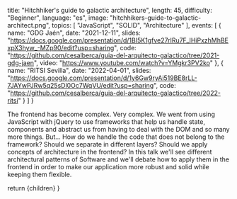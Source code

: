 
  title: "Hitchhiker's guide to galactic architecture",
  length: 45,
  difficulty: "Beginner",
  language: "es",
  image: "hitchhikers-guide-to-galactic-architect.png",
  topics: [
    "JavaScript",
    "SOLID",
    "Architecture"
  ],
  events: [
    {
      name: "GDG Jaén",
      date: "2021-12-11",
      slides: "https://docs.google.com/presentation/d/1BI5K1gfve27rIRu7F_lHiPxzhMhBExpX3hyw_-MZp90/edit?usp=sharing",
      code: "https://github.com/cesalberca/guia-del-arquitecto-galactico/tree/2021-gdg-jaen",
      video: "https://www.youtube.com/watch?v=YMgkr3PV2ko"
    },
    {
      name: "RITSI Sevilla",
      date: "2022-04-01",
      slides: "https://docs.google.com/presentation/d/1y6Gw9ryAi519BE8rLL-7JAYwPJRw5q25sDl0Oc7WqVU/edit?usp=sharing",
      code: "https://github.com/cesalberca/guia-del-arquitecto-galactico/tree/2022-ritsi"
    }
  ]
}

The frontend has become complex. Very complex. We went from using JavaScript with jQuery to use frameworks that help us handle state, components and abstract us from having to deal with the DOM and so many more things. But... How do we handle the code that does not belong to the framework? Should we separate in different layers? Should we apply concepts of architecture in the frontend? In this talk we'll see different architectural patterns of Software and we'll debate how to apply them in the frontend in order to make our application more robust and solid while keeping them flexible.

  return <MdxLayout slug="hitchhikers-guide-to-galactic-architecture">{children}</MdxLayout>
}

